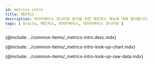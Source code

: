 ```yaml
---
id: metrics-intro
title: 메트릭스
description: 데이터베이스 모니터링 분석을 위한 메트릭스 메뉴에 대해 알아봅니다.
tags: [ Oracle, 메트릭스, 데이터베이스, 데이터베이스 모니터링 ]
---
```



<!-- 개요 -->
{@include: ../common-items/_metrics-intro.desc.mdx}

<IntroExam category='db_oracle_counter'/>

<ProdImg img='metrics-example-00' ext='.png' desc=''/>

<!-- 메트릭스 차트 조회하기 -->
{@include: ../common-items/_metrics-intro-look-up-chart.mdx}

<LookupchartDesc metric='Parse_count_(hard)' category='db_oracle_counter' />

<!-- 메트릭스 Raw Data 조회화기 -->
{@include: ../common-items/_metrics-intro-look-up-raw-data.mdx}